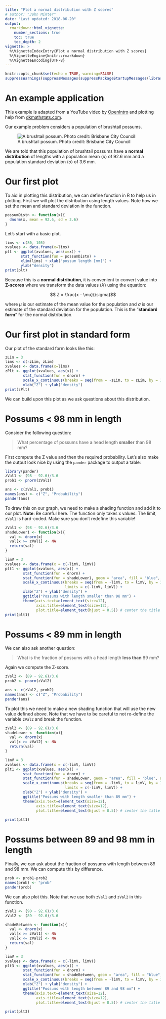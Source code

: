 ```yaml
---
title: "Plot a normal distribution with Z scores"
# author: "John Minter"
date: "Last updated: 2018-06-20"
output:
  rmarkdown::html_vignette:
    number_sections: true
    toc: true
    toc_depth: 2
vignette: >
  %\VignetteIndexEntry{Plot a normal distribution with Z scores}
  %\VignetteEngine{knitr::rmarkdown}
  %\VignetteEncoding{UTF-8}
---
```



```r
knitr::opts_chunk$set(echo = TRUE, warning=FALSE)
suppressWarnings(suppressMessages(suppressPackageStartupMessages(library(ggplot2))))
```
# An example application

This example is adapted from a YouTube video by [OpenIntro](https://www.youtube.com/watch?v=S_p5D-YXLS4) and plotting help from [dkmathstats.com](http://dkmathstats.com/plotting-normal-distributions-in-r-using-ggplot2/).

Our example problem considers a population of brushtail possums.

![A brushtail possum. Photo credit: Brisbane City Council](./inc/brushtail-possum.png)

We are told that this population of brushtail possums have a
**normal distribution** of lengths with a population mean
($\mu$) of $92.6$ mm and a population standard deviation
($\sigma$) of $3.6$ mm.

# Our first plot

To aid in plotting this distribution, we can define function in R
to help us in plotting. First we will plot the distribution using
length values. Note how we set the mean and standard deviation in
the function.

```r
possumDistn <- function(x){
  dnorm(x, mean = 92.6, sd = 3.6)
}
```

Let's start with a basic plot.

```r
lims <- c(80, 105)
xvalues <- data.frame(x=lims)
plt <- ggplot(xvalues, aes(x=x)) +
       stat_function(fun = possumDistn) +
       xlim(lims) + xlab("possum length [mm]") +
       ylab("density")
print(plt)
```

Because this is a **normal distribution**, it is convenient to convert
value into **Z-scores** where we transform the data values ($X$) using
the equation:

$$ Z = \frac{x - \mu}{\sigma}$$

where $\mu$ is our estimate of the mean value for the population and
$\sigma$ is our estimate of the standard deviation for the population.
This is the "**standard form**" for the normal distribution.

# Our first plot in standard form

Our plot of the standard form looks like this:

```r
zLim = 3
lims <- c(-zLim, zLim)
xvalues <- data.frame(x=lims)
zPlt <- ggplot(xvalues, aes(x)) +
        stat_function(fun = dnorm) +
        scale_x_continuous(breaks = seq(from = -zLim, to = zLim, by = 1), limits = c(-zLim, zLim)) +
        xlab("Z") + ylab("density")
print(zPlt)
```

We can build upon this plot as we ask questions about this distribution.

# Possums < 98 mm in length

Consider the following question:

> What percentage of possums have a head length **smaller** than
> 98 mm?

First compute the Z value and then the required probability. Let's
also make the output look nice by using the `pander` package to
output a table:

```r
library(pander)
zVal1 <- (98 - 92.6)/3.6
prob1 <- pnorm(zVal1)

ans <- c(zVal1, prob1)
names(ans) <- c("Z", "Probability")
pander(ans)
```

To draw this on our graph, we need to make a shading function and add
it to our plot. **Note**: Be careful here. The function only takes
x values. The limit, `zVal1` is hard-coded. Make sure you don't redefine
this variable! 

```r
zVal1 <- (98 - 92.6)/3.6
shadeLower1 <- function(x){
  val <- dnorm(x)
  val[x >= zVal1] <- NA
  return(val)
}

limV = 3
xvalues <- data.frame(x = c(-limV, limV))
plt1 <- ggplot(xvalues, aes(x)) +
        stat_function(fun = dnorm) +
        stat_function(fun = shadeLower1, geom = "area", fill = "blue", alpha = 0.3 ) +
        scale_x_continuous(breaks = seq(from = -limV, to = limV, by = 1),
                           limits = c(-limV, limV)) +
        xlab("Z") + ylab("density") +
        ggtitle("Possums with length smaller than 98 mm") +
        theme(axis.text=element_text(size=12),
              axis.title=element_text(size=12),
              plot.title=element_text(hjust = 0.5)) # center the title
print(plt1)
```

# Possums < 89 mm in length

We can also ask another question:

> What is the fraction of possums with a head length **less than**
> 89 mm?

Again we compute the Z-score.

```r
zVal2 <- (89 - 92.6)/3.6
prob2 <- pnorm(zVal2)

ans <- c(zVal2, prob2)
names(ans) <- c("Z", "Probability")
pander(ans)
```

To plot this we need to make a new shading function that will
use the new value defined above. Note that we have to be careful
to not re-define the variable `zVal2` and break the function.

```r
zVal2 <- (89 - 92.6)/3.6
shadeLower <- function(x){
  val <- dnorm(x)
  val[x >= zVal2] <- NA
  return(val)
}

limV = 3
xvalues <- data.frame(x = c(-limV, limV))
plt1 <- ggplot(xvalues, aes(x)) +
        stat_function(fun = dnorm) +
        stat_function(fun = shadeLower, geom = "area", fill = "blue", alpha = 0.3 ) +
        scale_x_continuous(breaks = seq(from = -limV, to = limV, by = 1),
                           limits = c(-limV, limV)) +
        xlab("Z") + ylab("density") +
        ggtitle("Possums with length smaller than 89 mm") +
        theme(axis.text=element_text(size=12),
              axis.title=element_text(size=12),
              plot.title=element_text(hjust = 0.5)) # center the title
    
print(plt1)
```

# Possums between 89 and 98 mm in length

Finally, we can ask about the fraction of possums with length between
89 and 98 mm. We can compute this by difference.

```r
prob <- prob1-prob2
names(prob) <- "prob"
pander(prob)
```

We can also plot this. Note that we use both `zVal1` and `zVal2` in this
function.


```r
zVal1 <- (98 - 92.6)/3.6
zVal2 <- (89 - 92.6)/3.6

shadeBetween <- function(x){
  val <- dnorm(x)
  val[x >= zVal1] <- NA
  val[x <= zVal2] <- NA
  return(val)
}

limV = 3
xvalues <- data.frame(x = c(-limV, limV))
plt3 <- ggplot(xvalues, aes(x)) +
        stat_function(fun = dnorm) +
        stat_function(fun = shadeBetween, geom = "area", fill = "blue", alpha = 0.3 ) +
        scale_x_continuous(breaks = seq(from = -limV, to = limV, by = 1), limits = c(-limV, limV)) +
        xlab("Z") + ylab("density") +
        ggtitle("Possums with length between 89 and 98 mm") +
        theme(axis.text=element_text(size=12),
              axis.title=element_text(size=12),
              plot.title=element_text(hjust = 0.5)) # center the title
    
print(plt3)
```

